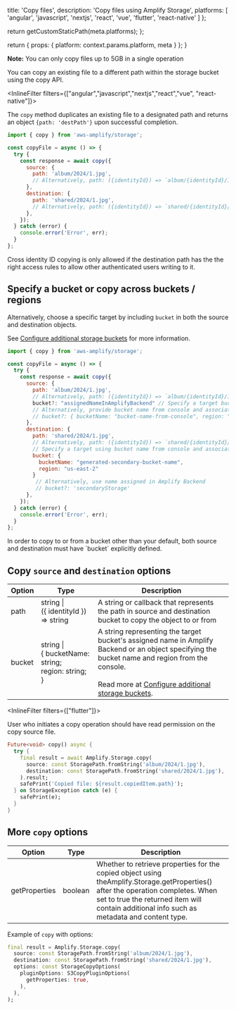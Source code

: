 
  title: 'Copy files',
  description: 'Copy files using Amplify Storage',
  platforms: [
    'angular',
    'javascript',
    'nextjs',
    'react',
    'vue',
    'flutter',
    'react-native'
  ]
};

  return getCustomStaticPath(meta.platforms);
};

  return {
    props: {
      platform: context.params.platform,
      meta
    }
  };
}

<Callout>

**Note:** You can only copy files up to 5GB in a single operation

</Callout>

You can copy an existing file to a different path within the storage bucket using the copy API.

<InlineFilter filters={["angular","javascript","nextjs","react","vue", "react-native"]}>

The `copy` method duplicates an existing file to a designated path and returns an object `{path: 'destPath'}` upon successful completion.

```javascript
import { copy } from 'aws-amplify/storage';

const copyFile = async () => {
  try {
    const response = await copy({
      source: {
        path: 'album/2024/1.jpg',
        // Alternatively, path: ({identityId}) => `album/{identityId}/1.jpg`
      },
      destination: {
        path: 'shared/2024/1.jpg',
        // Alternatively, path: ({identityId}) => `shared/{identityId}/1.jpg`
      },
    });
  } catch (error) {
    console.error('Error', err);
  }
};
```

<Callout>

Cross identity ID copying is only allowed if the destination path has the the right access rules to allow other authenticated users writing to it.

</Callout>

## Specify a bucket or copy across buckets / regions

Alternatively, choose a specific target by including `bucket` in both the source and destination objects. 

See [Configure additional storage buckets](/[platform]/build-a-backend/storage/set-up-storage/#configure-additional-storage-buckets) for more information.

```javascript
import { copy } from 'aws-amplify/storage';

const copyFile = async () => {
  try {
    const response = await copy({
      source: {
        path: 'album/2024/1.jpg',
        // Alternatively, path: ({identityId}) => `album/{identityId}/1.jpg`
        bucket?: "assignedNameInAmplifyBackend" // Specify a target bucket using name assigned in Amplify Backend
        // Alternatively, provide bucket name from console and associated region
        // bucket?: { bucketName: "bucket-name-from-console", region: "us-east-2" }
      },
      destination: {
        path: 'shared/2024/1.jpg',
        // Alternatively, path: ({identityId}) => `shared/{identityId}/1.jpg`
        // Specify a target using bucket name from console and associated region
        bucket: {
          bucketName: "generated-secondary-bucket-name",
          region: "us-east-2"
        }
         // Alternatively, use name assigned in Amplify Backend
         // bucket?: 'secondaryStorage'
      },
    });
  } catch (error) {
    console.error('Error', err);
  }
};
```

<Callout>
In order to copy to or from a bucket other than your default, both source and destination must have `bucket` explicitly defined.
</Callout>

## Copy `source` and `destination` options

Option | Type | Description |
| --- | --- | --- |
| path | string \| <br/>(\{ identityId \}) => string | A string or callback that represents the path in source and destination bucket to copy the object to or from |
| bucket | string \| <br />\{ bucketName: string;<br/> region: string; \} | A string representing the target bucket's assigned name in Amplify Backend or an object specifying the bucket name and region from the console.<br/><br/>Read more at [Configure additional storage buckets](/[platform]/build-a-backend/storage/set-up-storage/#configure-additional-storage-buckets). |

</InlineFilter>

<InlineFilter filters={["flutter"]}>

User who initiates a copy operation should have read permission on the copy source file.

```dart
Future<void> copy() async {
  try {
    final result = await Amplify.Storage.copy(
      source: const StoragePath.fromString('album/2024/1.jpg'),
      destination: const StoragePath.fromString('shared/2024/1.jpg'),
    ).result;
    safePrint('Copied file: ${result.copiedItem.path}');
  } on StorageException catch (e) {
    safePrint(e);
  }
}
```

## More `copy` options

Option | Type | Description |
| -- | -- | ----------- |
| getProperties | boolean | Whether to retrieve properties for the copied object using theAmplify.Storage.getProperties() after the operation completes. When set to true the returned item will contain additional info such as metadata and content type. |

Example of `copy` with options:

```dart
final result = Amplify.Storage.copy(
  source: const StoragePath.fromString('album/2024/1.jpg'),
  destination: const StoragePath.fromString('shared/2024/1.jpg'),
  options: const StorageCopyOptions(
    pluginOptions: S3CopyPluginOptions(
      getProperties: true,
    ),
  ),
);
```

</InlineFilter>
